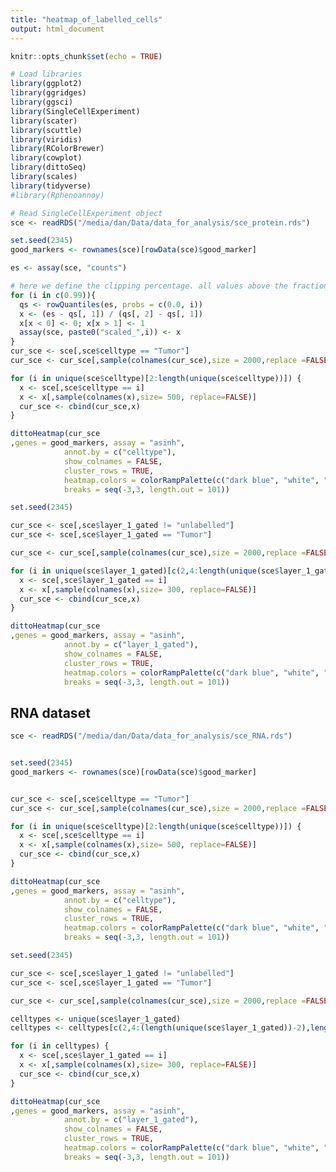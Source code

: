 ```yaml
---
title: "heatmap_of_labelled_cells"
output: html_document
---
```


```r
knitr::opts_chunk$set(echo = TRUE)
```

```r
# Load libraries
library(ggplot2)
library(ggridges)
library(ggsci)
library(SingleCellExperiment)
library(scater)
library(scuttle)
library(viridis)
library(RColorBrewer)
library(cowplot)
library(dittoSeq)
library(scales)
library(tidyverse)
#library(Rphenoannoy)

# Read SingleCellExperiment object
sce <- readRDS("/media/dan/Data/data_for_analysis/sce_protein.rds")
```

```r
set.seed(2345)
good_markers <- rownames(sce)[rowData(sce)$good_marker]

es <- assay(sce, "counts")

# here we define the clipping percentage. all values above the fraction are then put to 1
for (i in c(0.99)){
  qs <- rowQuantiles(es, probs = c(0.0, i))
  x <- (es - qs[, 1]) / (qs[, 2] - qs[, 1])
  x[x < 0] <- 0; x[x > 1] <- 1
  assay(sce, paste0("scaled_",i)) <- x
}
cur_sce <- sce[,sce$celltype == "Tumor"]
cur_sce <- cur_sce[,sample(colnames(cur_sce),size = 2000,replace =FALSE)]

for (i in unique(sce$celltype)[2:length(unique(sce$celltype))]) {
  x <- sce[,sce$celltype == i]
  x <- x[,sample(colnames(x),size= 500, replace=FALSE)]
  cur_sce <- cbind(cur_sce,x)
}

dittoHeatmap(cur_sce
,genes = good_markers, assay = "asinh",
            annot.by = c("celltype"),
            show_colnames = FALSE,
            cluster_rows = TRUE,
            heatmap.colors = colorRampPalette(c("dark blue", "white", "dark red"))(100),
            breaks = seq(-3,3, length.out = 101))
```



```r
set.seed(2345)

cur_sce <- sce[,sce$layer_1_gated != "unlabelled"]
cur_sce <- sce[,sce$layer_1_gated == "Tumor"]

cur_sce <- cur_sce[,sample(colnames(cur_sce),size = 2000,replace =FALSE)]

for (i in unique(sce$layer_1_gated)[c(2,4:length(unique(sce$layer_1_gated)))]) {
  x <- sce[,sce$layer_1_gated == i]
  x <- x[,sample(colnames(x),size= 300, replace=FALSE)]
  cur_sce <- cbind(cur_sce,x)
}

dittoHeatmap(cur_sce
,genes = good_markers, assay = "asinh",
            annot.by = c("layer_1_gated"),
            show_colnames = FALSE,
            cluster_rows = TRUE,
            heatmap.colors = colorRampPalette(c("dark blue", "white", "dark red"))(100),
            breaks = seq(-3,3, length.out = 101))
```

## RNA dataset

```r
sce <- readRDS("/media/dan/Data/data_for_analysis/sce_RNA.rds")


set.seed(2345)
good_markers <- rownames(sce)[rowData(sce)$good_marker]


cur_sce <- sce[,sce$celltype == "Tumor"]
cur_sce <- cur_sce[,sample(colnames(cur_sce),size = 2000,replace =FALSE)]

for (i in unique(sce$celltype)[2:length(unique(sce$celltype))]) {
  x <- sce[,sce$celltype == i]
  x <- x[,sample(colnames(x),size= 500, replace=FALSE)]
  cur_sce <- cbind(cur_sce,x)
}

dittoHeatmap(cur_sce
,genes = good_markers, assay = "asinh",
            annot.by = c("celltype"),
            show_colnames = FALSE,
            cluster_rows = TRUE,
            heatmap.colors = colorRampPalette(c("dark blue", "white", "dark red"))(100),
            breaks = seq(-3,3, length.out = 101))
```



```r
set.seed(2345)

cur_sce <- sce[,sce$layer_1_gated != "unlabelled"]
cur_sce <- sce[,sce$layer_1_gated == "Tumor"]

cur_sce <- cur_sce[,sample(colnames(cur_sce),size = 2000,replace =FALSE)]

celltypes <- unique(sce$layer_1_gated)
celltypes <- celltypes[c(2,4:(length(unique(sce$layer_1_gated))-2),length(unique(sce$layer_1_gated)))]

for (i in celltypes) {
  x <- sce[,sce$layer_1_gated == i]
  x <- x[,sample(colnames(x),size= 300, replace=FALSE)]
  cur_sce <- cbind(cur_sce,x)
}

dittoHeatmap(cur_sce
,genes = good_markers, assay = "asinh",
            annot.by = c("layer_1_gated"),
            show_colnames = FALSE,
            cluster_rows = TRUE,
            heatmap.colors = colorRampPalette(c("dark blue", "white", "dark red"))(100),
            breaks = seq(-3,3, length.out = 101))
```